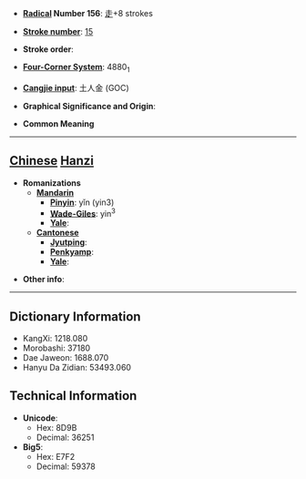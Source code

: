 * '''[[Wiktionary:Chinese radical index| Radical]] Number 156''': [[Wiktionary:Chinese radical index 走|走]]+8 strokes

* '''[[Wiktionary:Chinese total strokes index|Stroke number]]''': [[Wiktionary:Chinese total strokes index 15|15]]

* '''Stroke order''': 

* '''[[Wiktionary:Chinese four corner index|Four-Corner System]]''': 4880<sub>1</sub>

* '''[[Wiktionary:Chinese Cangjie index|Cangjie input]]''': 土人金 (GOC)

* '''Graphical Significance and Origin''': 

* '''Common Meaning'''

----

== [[Chinese]] [[Hanzi]] ==

* '''Romanizations'''
** '''[[Mandarin]]'''
*** '''[[Pinyin]]''': yǐn (yin3)
*** '''[[Wade-Giles]]''': yin<sup>3</sup>
*** '''[[Yale]]''': 
** '''[[Cantonese]]'''
*** '''[[Jyutping]]''':
*** '''[[Penkyamp]]''': 
*** '''[[Yale]]''': 

* '''Other info''': 

----

== Dictionary Information ==

* KangXi: 1218.080
* Morobashi: 37180
* Dae Jaweon: 1688.070
* Hanyu Da Zidian: 53493.060

== Technical Information ==

* '''Unicode''':
** Hex: 8D9B
** Decimal: 36251
* '''Big5''':
** Hex: E7F2
** Decimal: 59378